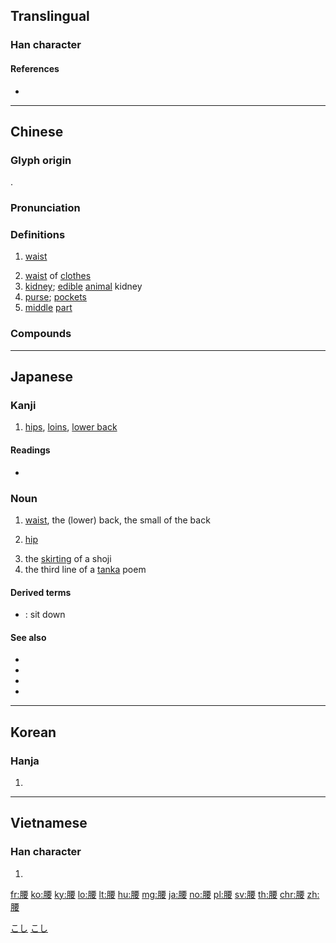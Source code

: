 {{character info/new}}
==Translingual==

===Han character===
{{Han char|rn=130|rad=肉|as=09|sn=13|four=71244|canj=BMWV|ids=⿰[[肉|⺼]][[要]]}}

====References====
* {{Han ref|kx=0989.130|dkj=29705|dj=1441.180|hdz=32094.050|uh=8170|ud=33136|bh=B879|bd=47225}}

----

==Chinese==
{{zh-forms}}

===Glyph origin===
{{Han etym}}
{{Han compound|肉|alt1=⺼|t1=flesh|要|ls=psc|c1=s|c2=p}}.

===Pronunciation===
{{zh-pron
|m=yāo
|c=jiu1
|h=pfs=yêu
|md=iĕu
|mn=qz,xm,zz:iau/qz,tw,xm,zz:io
|mn_note=iau - literary; io - vernacular
|w=1iau
|mc=y
|oc=y
|cat=n
}}

===Definitions===
{{zh-hanzi}}

# {{lb|zh|anatomy}} [[waist]]
# [[waist]] of [[clothes]]
# [[kidney]]; [[edible]] [[animal]] kidney
# [[purse]]; [[pocket]]s
# [[middle]] [[part]]

===Compounds===
{{zh-der|腰鼓|腰痛|腰子|亞腰葫蘆|弓腰|仗腰子|伸懶腰|展腳舒腰|弓腰曲背|主腰|半山腰|伸腰|彎腰駝背|弔腰撒跨|廊腰|五斗折腰|哈腰|山腰|下腰|上腰包|後腰|宮腰|上腰|壓腰|叉腰|圍腰|割靴腰子|半中腰|捶腰|扶腰|懶腰|抱腰|攔腰|搭腰|柳腰|扭腰|掂腳舒腰|水蛇腰|插腰|束腰|楊柳腰|熊腰虎背|摧眉折腰|拿腰|挺腰子|挺腰|扭腰撒胯|流水腰|折腰步|折腰五斗|掏腰包|牛腰|白腰雨燕|折腰升斗|潘鬢沈腰|探腰|沈腰|折腰|沈腰潘鬢|扠腰|毛腰|楚腰|撐腰|腰封|腰裡硬|腰圍|蜂腰削背|納胯挪腰|腰板兒|細腰|褲腰|腰包|腰花|腰桿子|虎體狼腰|腰輿|腰椎神經|腰門|腰肢|腰褡子|繫腰|細腰蜂|腰椎穿刺|腰站兒|腰椎|腰胯|腰肌|腰纏|腰棚|腰斬|腰舟|頂門腰軟|腰把子|腰纏萬貫|肉腰刀|𨉣腰|蠻腰|腰板脖硬|等腰梯形|齊腰|腰鋪|腰金拖紫|腰房|腰眼|腰截|腰圓|背紫腰金|點頭哈腰|腰巾|衣紫腰黃|腰粗氣豪|腰襦|腰金紫綬|腰骨|自掏腰包|彪腹狼腰|虎體熊腰|腰機|長腰|腰板|蝦腰|腰身|綠腰|腰頭硬|腰部|賣腰的|腰金衣紫|纖腰|腰果|腰櫃|衣紫腰金|衣紫腰銀|虎背熊腰|腰帶|腰窩兒|腰刀|腰腿|轉腰子|蜂腰|腰鍋|腰牌|面薄腰纖}}

----

==Japanese==

===Kanji===
{{ja-kanji|grade=c|rs=肉09}}

# [[hips]], [[loins]], [[lower back]]

====Readings====
* {{ja-readings|on=[[よう]] (yō)|kun=[[こし]] (koshi)|nanori=}}

===Noun===
{{ja-noun|こし}}

# [[waist]], the (lower) back, the small of the back
# {{lb|ja|anatomy}} [[hip]]
# the [[skirting]] of a shoji
# the third line of a [[tanka]] poem

====Derived terms====
* {{ja-r|腰掛ける|こしかける}}: sit down

====See also====
* {{ja-r|ヒップ}}
* {{ja-r|胴のくびれ|どう の くびれ}}
* {{ja-r|腰部|ようぶ}}
* {{ja-r|胴回り|どうまわり}}

[[Category:Japanese basic words|こし]]
[[Category:ja:Anatomy|こし]]

----

==Korean==

===Hanja===
{{ko-hanja|hangeul=요|eumhun=|rv=yo|mr=yo|y=yo}}

# {{defn|lang=ko|sort=肉09}}

----

==Vietnamese==

===Han character===
{{vi-hantu|[[yêu]], [[ro]], [[eo]], [[oeo]]|rs=肉09}}

# {{defn|lang=vi|sort=肉09}}

[[fr:腰]]
[[ko:腰]]
[[ky:腰]]
[[lo:腰]]
[[lt:腰]]
[[hu:腰]]
[[mg:腰]]
[[ja:腰]]
[[no:腰]]
[[pl:腰]]
[[sv:腰]]
[[th:腰]]
[[chr:腰]]
[[zh:腰]]